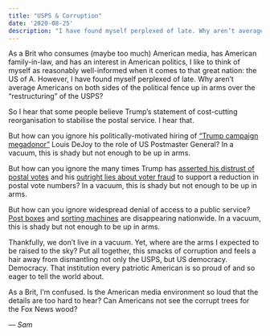 ```yaml
---
title: "USPS & Corruption"
date: '2020-08-25'
description: "I have found myself perplexed of late. Why aren’t average Americans on both sides of the political fence up in arms over the “restructuring” of the USPS?"
---
```


As a Brit who consumes (maybe too much) American media, has American family-in-law, and has an interest in American politics, I like to think of myself as reasonably well-informed when it comes to that great nation: the US of A. However, I have found myself perplexed of late. Why aren’t average Americans on both sides of the political fence up in arms over the “restructuring” of the USPS?

So I hear that some people believe Trump’s statement of cost-cutting reorganisation to stabilise the postal service. I hear that.

But how can you ignore his politically-motivated hiring of [“Trump campaign megadonor”](https://www.nytimes.com/article/general-louis-dejoy-postmaster.html) Louis DeJoy to the role of US Postmaster General? In a vacuum, this is shady but not enough to be up in arms.

But how can you ignore the many times Trump has [asserted his distrust of postal votes](https://www.refinery29.com/en-us/2020/08/9964894/trump-sabotage-mail-in-voting-usps-post-office-funding) and his [outright lies about voter fraud](https://www.nytimes.com/article/mail-in-voting-explained.html) to support a reduction in postal vote numbers? In a vacuum, this is shady but not enough to be up in arms.

But how can you ignore widespread denial of access to a public service? [Post boxes](https://www.refinery29.com/en-us/2020/08/9967359/are-mailboxes-being-removed-streets-usps-reason) and [sorting machines](https://www.vice.com/en_us/article/n7wk9z/the-post-office-is-deactivating-mail-sorting-machines-ahead-of-the-election) are disappearing nationwide. In a vacuum, this is shady but not enough to be up in arms.

Thankfully, we don’t live in a vacuum. Yet, where are the arms I expected to be raised to the sky? Put all together, this smacks of corruption and feels a hair away from dismantling not only the USPS, but US democracy. Democracy. That institution every patriotic American is so proud of and so eager to tell the world about.

As a Brit, I’m confused. Is the American media environment so loud that the details are too hard to hear? Can Americans not see the corrupt trees for the Fox News wood?

_&mdash; Sam_